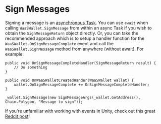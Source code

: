 # Sign Messages

Signing a message is an [asynchronous Task](https://medium.com/@sonusprocks/async-await-in-c-unity-explained-in-easy-words-571ebb6a9369). You can use `await` when calling `WaaSWallet.SignMessage` from within an async Task if you wish to obtain the `SignMessageReturn` object directly. Or, you can take the recommended approach which is to setup a handler function for the `WaaSWallet.OnSignMessageComplete` event and call the `WaaSWallet.SignMessage` method from anywhere (without await). For example:
```
public void OnSignMessageCompleteHandler(SignMessageReturn result) {
    // Do something
}

public void OnWaaSWalletCreatedHander(WaaSWallet wallet) {
    wallet.OnSignMessageComplete += OnSignMessageCompleteHandler;
}
```

```
_wallet.SignMessage(new SignMessageArgs(_wallet.GetAddress(), Chain.Polygon, "Message to sign"));
```

If you're unfamiliar with working with events in Unity, check out this great [Reddit post](https://www.reddit.com/r/gamedev/comments/u3hz2v/how_to_use_events_a_supersimple_unity_example/)!